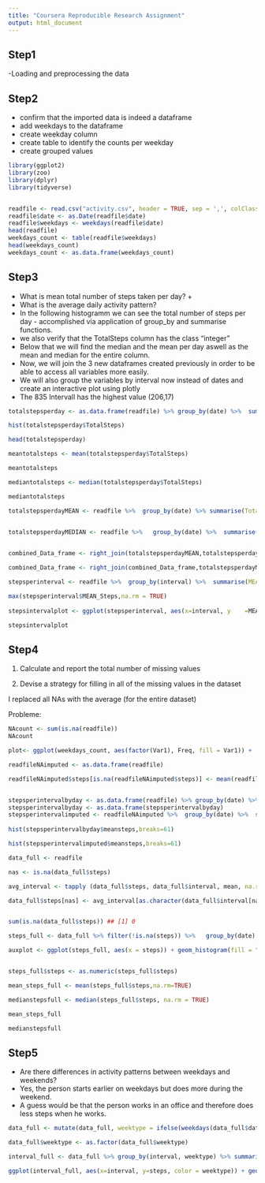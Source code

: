---
title: "Coursera Reproducible Research Assignment"
output: html_document
---

## Step1
-Loading and preprocessing the data

## Step2 

- confirm that the imported data is indeed a dataframe
- add weekdays to the dataframe
- create weekday column
- create table to identify the counts per weekday
- create grouped values


```{r}
library(ggplot2)
library(zoo)
library(dplyr)
library(tidyverse)


readfile <- read.csv("activity.csv", header = TRUE, sep = ',', colClasses = c("numeric", "character", "integer"))
readfile$date <- as.Date(readfile$date)
readfile$weekdays <- weekdays(readfile$date)
head(readfile)
weekdays_count <- table(readfile$weekdays)
head(weekdays_count)
weekdays_count <- as.data.frame(weekdays_count)
```

## Step3
- What is mean total number of steps taken per day? +
- What is the average daily activity pattern?
- In the following histogramm we can see the total number of steps per day - accomplished via application of group_by and summarise functions.
- we also verify that the TotalSteps column has the class "integer"
- Below that we will find the median and the mean per day aswell as the mean and median for the entire column.
- Now, we will join the 3 new dataframes created previously in order to be able to access all variables more easily.
- We will also group the variables by interval now instead of dates and create an interactive plot using plotly
- The 835 Intervall has the highest value (206,17)

```{r}
totalstepsperday <- as.data.frame(readfile) %>% group_by(date) %>%  summarise(TotalSteps = sum(steps,na.rm = TRUE))

hist(totalstepsperday$TotalSteps)

head(totalstepsperday)

meantotalsteps <- mean(totalstepsperday$TotalSteps)

meantotalsteps

mediantotalsteps <- median(totalstepsperday$TotalSteps)

mediantotalsteps

totalstepsperdayMEAN <- readfile %>%  group_by(date) %>% summarise(TotalSteps = mean(steps,na.rm = TRUE))

  
totalstepsperdayMEDIAN <- readfile %>%   group_by(date) %>%  summarise(TotalSteps = median(steps,na.rm = TRUE))


combined_Data_frame <- right_join(totalstepsperdayMEAN,totalstepsperday, by=c("date"))

combined_Data_frame <- right_join(combined_Data_frame,totalstepsperdayMEDIAN, by=c("date"))

stepsperinterval <- readfile %>%  group_by(interval) %>%  summarise(MEAN_Steps = mean(steps,na.rm = TRUE))

max(stepsperinterval$MEAN_Steps,na.rm = TRUE)
  
stepsintervalplot <- ggplot(stepsperinterval, aes(x=interval, y    =MEAN_Steps)) + geom_line(color = "darkmagenta")

stepsintervalplot

```


## Step4

1) Calculate and report the total number of missing values


2) Devise a strategy for filling in all of the missing values in the dataset

I replaced all NAs with the average (for the entire dataset)


Probleme:


```{r}
NAcount <- sum(is.na(readfile))
NAcount

```

```{r}

plot<- ggplot(weekdays_count, aes(factor(Var1), Freq, fill = Var1)) +  geom_col(position = 'dodge')

readfileNAimputed <- as.data.frame(readfile)

readfileNAimputed$steps[is.na(readfileNAimputed$steps)] <- mean(readfileNAimputed$steps,na.rm=TRUE)


stepsperintervalbyday <- as.data.frame(readfile) %>% group_by(date) %>%  summarise(meansteps = mean(steps,na.rm = TRUE))
stepsperintervalbyday <- as.data.frame(stepsperintervalbyday)
stepsperintervalimputed <- readfileNAimputed %>%  group_by(date) %>%  summarise(meansteps = mean(steps,na.rm = TRUE))
 
hist(stepsperintervalbyday$meansteps,breaks=61)

hist(stepsperintervalimputed$meansteps,breaks=61)

data_full <- readfile

nas <- is.na(data_full$steps)

avg_interval <- tapply (data_full$steps, data_full$interval, mean, na.rm=TRUE, simplify=TRUE)

data_full$steps[nas] <- avg_interval[as.character(data_full$interval[nas])]


sum(is.na(data_full$steps)) ## [1] 0

steps_full <- data_full %>% filter(!is.na(steps)) %>%   group_by(date) %>%  summarize(steps = sum(steps))

auxplot <- ggplot(steps_full, aes(x = steps)) + geom_histogram(fill = "firebrick", binwidth = 1000) + labs(title = "Histogram of Steps per day, including missing values", x ="Steps per day", y = "Frequency")


steps_full$steps <- as.numeric(steps_full$steps)

mean_steps_full <- mean(steps_full$steps,na.rm=TRUE)

medianstepsfull <- median(steps_full$steps, na.rm = TRUE)

mean_steps_full

medianstepsfull

```

## Step5
- Are there differences in activity patterns between weekdays and weekends?
- Yes, the person starts earlier on weekdays but does more during the weekend.
- A guess would be that the person works in an office and therefore does less steps when he works.


```{r}

data_full <- mutate(data_full, weektype = ifelse(weekdays(data_full$date) == "Samstag" | weekdays(data_full$date) == "Sonntag", "weekend", "weekday"))

data_full$weektype <- as.factor(data_full$weektype)

interval_full <- data_full %>% group_by(interval, weektype) %>% summarise(steps = mean(steps))

ggplot(interval_full, aes(x=interval, y=steps, color = weektype)) + geom_line() + facet_wrap(~weektype, ncol = 1, nrow=2)


```




